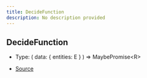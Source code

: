 ```yaml
---
title: DecideFunction
description: No description provided
---
```


## DecideFunction

- Type: (
  data: \{
  entities: E
}
) => MaybePromise\<R>

- [Source](https://github.com/underctrl-io/commandkit/blob/83ef44f10b86e30835e8636786e5222cac412af9/packages/commandkit/src/flags/feature-flags.ts#L25)